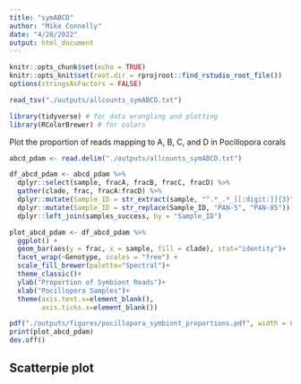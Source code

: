 ```yaml
---
title: "symABCD"
author: "Mike Connelly"
date: "4/28/2022"
output: html_document
---
```


```r
knitr::opts_chunk$set(echo = TRUE)
knitr::opts_knit$set(root.dir = rprojroot::find_rstudio_root_file())
options(stringsAsFactors = FALSE)
```

```r
read_tsv("./outputs/allcounts_symABCD.txt")
```


```r
library(tidyverse) # for data wrangling and plotting
library(RColorBrewer) # for colors
```

Plot the proportion of reads mapping to A, B, C, and D in Pocillopora corals

```r
abcd_pdam <- read.delim("./outputs/allcounts_symABCD.txt")

df_abcd_pdam <- abcd_pdam %>% 
  dplyr::select(sample, fracA, fracB, fracC, fracD) %>% 
  gather(clade, frac, fracA:fracD) %>% 
  dplyr::mutate(Sample_ID = str_extract(sample, "^.*_.*_[[:digit:]]{3}")) %>%
  dplyr::mutate(Sample_ID = str_replace(Sample_ID, "PAN-5", "PAN-05")) %>% 
  dplyr::left_join(samples_success, by = "Sample_ID")

plot_abcd_pdam <- df_abcd_pdam %>% 
  ggplot() + 
  geom_bar(aes(y = frac, x = sample, fill = clade), stat="identity")+
  facet_wrap(~Genotype, scales = "free") +
  scale_fill_brewer(palette="Spectral")+
  theme_classic()+
  ylab("Proportion of Symbiont Reads")+
  xlab("Pocillopora Samples")+
  theme(axis.text.x=element_blank(),
        axis.ticks.x=element_blank())
```
```r
pdf("./outputs/figures/pocillopora_symbiont_proportions.pdf", width = 6.5, height = 6.5)
print(plot_abcd_pdam)
dev.off()
```
## Scatterpie plot